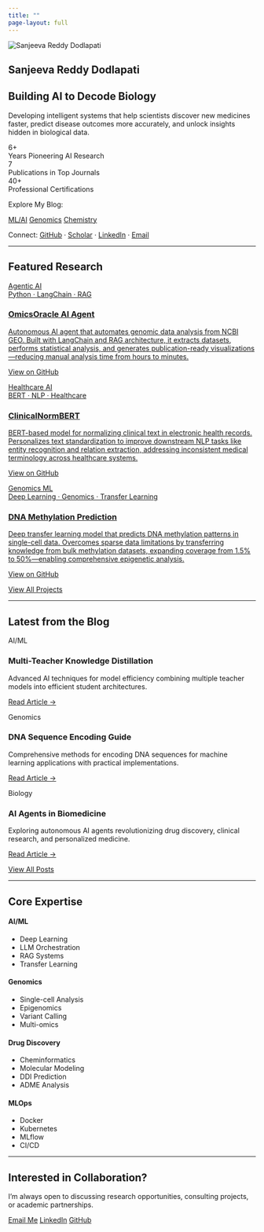 ```yaml
---
title: ""
page-layout: full
---
```


::: {.hero-section}
<div class="container">
<div class="hero-profile-badge">
<img src="Profile.jpeg" alt="Sanjeeva Reddy Dodlapati" class="profile-image">
</div>

<div class="row">
<div class="col-md-10 col-lg-9">

# Sanjeeva Reddy Dodlapati

## Building AI to Decode Biology

<p class="lead">
Developing intelligent systems that help scientists discover new medicines faster, predict disease outcomes more accurately, and unlock insights hidden in biological data.
</p>

<div class="hero-stats">
<div class="stat">
  <div class="stat-value">6+</div>
  <div class="stat-label">Years Pioneering AI Research</div>
</div>
<div class="stat">
  <div class="stat-value">7</div>
  <div class="stat-label">Publications in Top Journals</div>
</div>
<div class="stat">
  <div class="stat-value">40+</div>
  <div class="stat-label">Professional Certifications</div>
</div>
</div>

<div class="hero-blog-section">
<p class="blog-section-label">Explore My Blog:</p>
<div class="blog-category-buttons">
[<i class="bi bi-robot"></i> ML/AI](ml-blog.html){.btn .btn-blog-category}
[<i class="bi bi-dna"></i> Genomics](genomics-blog.html){.btn .btn-blog-category}
[<i class="bi bi-cpu"></i> Chemistry](chemistry-blog.html){.btn .btn-blog-category}
</div>
</div>

<div class="hero-social-links">
<span class="social-label">Connect:</span>
[<i class="bi bi-github"></i> GitHub](https://github.com/SanjeevaRDodlapati){.social-link}
<span class="social-separator">·</span>
[<i class="bi bi-mortarboard"></i> Scholar](https://scholar.google.com){.social-link}
<span class="social-separator">·</span>
[<i class="bi bi-linkedin"></i> LinkedIn](https://www.linkedin.com/in/sanjeeva-reddy-dodlapati-ab4ab490/){.social-link}
<span class="social-separator">·</span>
[<i class="bi bi-envelope"></i> Email](mailto:sdodl001@odu.edu){.social-link}
</div>

</div>
</div>
</div>
:::

---

::: {.section-featured}
## Featured Research

<div class="row">
<div class="col-lg-4">
<a href="https://github.com/sdodlapa/OmicsOracle" class="feature-card-link" target="_blank" rel="noopener">
<div class="feature-card">
<div class="feature-header">
<div class="feature-category category-ai"><i class="bi bi-robot"></i> Agentic AI</div>
<div class="feature-tech-inline">Python · LangChain · RAG</div>
</div>
<h3>OmicsOracle AI Agent</h3>
<p>Autonomous AI agent that automates genomic data analysis from NCBI GEO. Built with LangChain and RAG architecture, it extracts datasets, performs statistical analysis, and generates publication-ready visualizations—reducing manual analysis time from hours to minutes.</p>
<div class="feature-action">
<i class="bi bi-github"></i> View on GitHub <i class="bi bi-arrow-right"></i>
</div>
</div>
</a>
</div>

<div class="col-lg-4">
<a href="https://github.com/SanjeevaRDodlapati/Clinical-Text-Norm-BERT" class="feature-card-link" target="_blank" rel="noopener">
<div class="feature-card">
<div class="feature-header">
<div class="feature-category category-healthcare"><i class="bi bi-heart-pulse"></i> Healthcare AI</div>
<div class="feature-tech-inline">BERT · NLP · Healthcare</div>
</div>
<h3>ClinicalNormBERT</h3>
<p>BERT-based model for normalizing clinical text in electronic health records. Personalizes text standardization to improve downstream NLP tasks like entity recognition and relation extraction, addressing inconsistent medical terminology across healthcare systems.</p>
<div class="feature-action">
<i class="bi bi-github"></i> View on GitHub <i class="bi bi-arrow-right"></i>
</div>
</div>
</a>
</div>

<div class="col-lg-4">
<a href="https://github.com/SanjeevaRDodlapati/Dev-MetTL" class="feature-card-link" target="_blank" rel="noopener">
<div class="feature-card">
<div class="feature-header">
<div class="feature-category category-genomics"><i class="bi bi-dna"></i> Genomics ML</div>
<div class="feature-tech-inline">Deep Learning · Genomics · Transfer Learning</div>
</div>
<h3>DNA Methylation Prediction</h3>
<p>Deep transfer learning model that predicts DNA methylation patterns in single-cell data. Overcomes sparse data limitations by transferring knowledge from bulk methylation datasets, expanding coverage from 1.5% to 50%—enabling comprehensive epigenetic analysis.</p>
<div class="feature-action">
<i class="bi bi-github"></i> View on GitHub <i class="bi bi-arrow-right"></i>
</div>
</div>
</a>
</div>
</div>

<div class="text-center mt-4">
<a href="projects.html" class="btn btn-primary btn-lg">
<i class="bi bi-collection"></i> View All Projects
</a>
</div>
:::

---

::: {.section-posts}
## Latest from the Blog

<div class="row">
<div class="col-lg-4">
<div class="post-card">
<div class="post-category category-ml">AI/ML</div>
<h3>Multi-Teacher Knowledge Distillation</h3>
<p>Advanced AI techniques for model efficiency combining multiple teacher models into efficient student architectures.</p>
<a href="multi-teacher-knowledge-distillation.html" class="post-link">Read Article →</a>
</div>
</div>

<div class="col-lg-4">
<div class="post-card">
<div class="post-category category-genomics">Genomics</div>
<h3>DNA Sequence Encoding Guide</h3>
<p>Comprehensive methods for encoding DNA sequences for machine learning applications with practical implementations.</p>
<a href="dna-sequence-encoding-guide.html" class="post-link">Read Article →</a>
</div>
</div>

<div class="col-lg-4">
<div class="post-card">
<div class="post-category category-biology">Biology</div>
<h3>AI Agents in Biomedicine</h3>
<p>Exploring autonomous AI agents revolutionizing drug discovery, clinical research, and personalized medicine.</p>
<a href="AI_agents_BioMed.html" class="post-link">Read Article →</a>
</div>
</div>
</div>

<div class="text-center mt-4">
[View All Posts](blog.html){.btn .btn-primary}
</div>
:::

---

::: {.section-expertise}
## Core Expertise

<div class="row">
<div class="col-md-3">
<div class="expertise-card">
<h4>AI/ML</h4>
<ul>
<li>Deep Learning</li>
<li>LLM Orchestration</li>
<li>RAG Systems</li>
<li>Transfer Learning</li>
</ul>
</div>
</div>

<div class="col-md-3">
<div class="expertise-card">
<h4>Genomics</h4>
<ul>
<li>Single-cell Analysis</li>
<li>Epigenomics</li>
<li>Variant Calling</li>
<li>Multi-omics</li>
</ul>
</div>
</div>

<div class="col-md-3">
<div class="expertise-card">
<h4>Drug Discovery</h4>
<ul>
<li>Cheminformatics</li>
<li>Molecular Modeling</li>
<li>DDI Prediction</li>
<li>ADME Analysis</li>
</ul>
</div>
</div>

<div class="col-md-3">
<div class="expertise-card">
<h4>MLOps</h4>
<ul>
<li>Docker</li>
<li>Kubernetes</li>
<li>MLflow</li>
<li>CI/CD</li>
</ul>
</div>
</div>
</div>
:::

---

::: {.section-cta .text-center}
<div class="container">
<h2>Interested in Collaboration?</h2>
<p class="lead">I'm always open to discussing research opportunities, consulting projects, or academic partnerships.</p>
<div class="cta-buttons">
[Email Me](mailto:sdodl001@odu.edu){.btn .btn-primary .btn-lg .me-2}
[LinkedIn](https://www.linkedin.com/in/sanjeeva-reddy-dodlapati-ab4ab490/){.btn .btn-outline-primary .btn-lg .me-2}
[GitHub](https://github.com/SanjeevaRDodlapati){.btn .btn-outline-secondary .btn-lg}
</div>
</div>
:::

